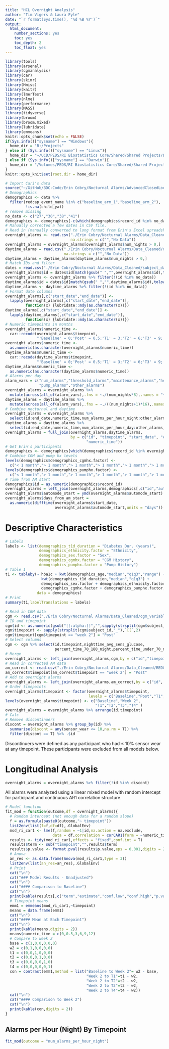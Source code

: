 ```yaml
---
title: "HCL Overnight Analysis"
author: "Tim Vigers & Laura Pyle"
date: "`r format(Sys.time(), '%d %B %Y')`"
output:
  html_document:
    number_sections: yes
    toc: yes
    toc_depth: 2
    toc_float: yes
---
```


```r
library(tools)
library(arsenal)
library(cgmanalysis)
library(car)
library(skimr)
library(Hmisc)
library(knitr)
library(lmerTest)
library(nlme)
library(performance)
library(MASS)
library(tidyverse)
library(broom)
library(broom.mixed)
library(lubridate)
library(emmeans)
knitr::opts_chunk$set(echo = FALSE)
if(Sys.info()["sysname"] == "Windows"){
  home_dir = "B:/Projects"
} else if (Sys.info()["sysname"] == "Linux"){
  home_dir = "~/UCD/PEDS/RI Biostatistics Core/Shared/Shared Projects/Laura/BDC/Projects"
} else if (Sys.info()["sysname"] == "Darwin"){
  home_dir = "/Volumes/PEDS/RI Biostatistics Core/Shared/Shared Projects/Laura/BDC/Projects"
}
knitr::opts_knit$set(root.dir = home_dir)
```

```r
# Import Cari's data
source("~/GitHub/BDC-Code/Erin Cobry/Nocturnal Alarms/AdvancedClosedLoopCl_R_2020-01-05_1101.r")
# Demographics
demographics <- data %>% 
  filter(redcap_event_name %in% c("baseline_arm_1","baseline_arm_2"),
         !is.na(child_ya))
# remove missing
no_data <- c("27","30","38","41")
demographics <- demographics[-c(which(demographics$record_id %in% no_data)),]
# Manually corrected a few dates in CSV file.
# Read in (manually converted to long format from Erin's Excel spreadsheet)
overnight_alarms <- read.csv("./Erin Cobry/Nocturnal Alarms/Data_Cleaned/nocturnal_alarms.csv",
                             na.strings = c("","No Data"))
overnight_alarms = overnight_alarms[overnight_alarms$num_nights > 0,]
daytime_alarms = read.csv("./Erin Cobry/Nocturnal Alarms/Data_Cleaned/daytime_alarms.csv",
                          na.strings = c("","No Data"))
daytime_alarms = daytime_alarms[daytime_alarms$num_nights > 0,]
# Match IDs and filter
dates = read.csv("./Erin Cobry/Nocturnal Alarms/Data_Cleaned/subject_dates.csv")
overnight_alarms$id = dates$id[match(gsub(" ","",overnight_alarms$id),tolower(gsub(" ","",dates$name)))]
overnight_alarms <- overnight_alarms %>% filter(!(id %in% no_data))
daytime_alarms$id = dates$id[match(gsub(" ","",daytime_alarms$id),tolower(gsub(" ","",dates$name)))]
daytime_alarms <- daytime_alarms %>% filter(!(id %in% no_data))
# Format date columns
overnight_alarms[,c("start_date","end_date")] <- 
  lapply(overnight_alarms[,c("start_date","end_date")], 
         function(x) {lubridate::mdy(as.character(x))})
daytime_alarms[,c("start_date","end_date")] <- 
  lapply(daytime_alarms[,c("start_date","end_date")], 
         function(x) {lubridate::mdy(as.character(x))})
# Numeric timepoints in months
overnight_alarms$numeric_time <- 
  car::recode(overnight_alarms$timepoint,
              "'Baseline' = 0;'Post' = 0.5;'T1' = 3;'T2' = 6;'T3' = 9;'T4' = 12")
overnight_alarms$numeric_time <- 
  as.numeric(as.character(overnight_alarms$numeric_time))
daytime_alarms$numeric_time <- 
  car::recode(daytime_alarms$timepoint,
              "'Baseline' = 0;'Post' = 0.5;'T1' = 3;'T2' = 6;'T3' = 9;'T4' = 12")
daytime_alarms$numeric_time <- 
  as.numeric(as.character(daytime_alarms$numeric_time))
# Alarms per day
alarm_vars = c("num_alarms","threshold_alarms","maintenance_alarms","hcl_alarms",
               "pump_alarms","other_alarms")
overnight_alarms = overnight_alarms %>%
  mutate(across(all_of(alarm_vars),.fns = ~./(num_nights*8),.names = "{col}_per_hour_night"))
daytime_alarms = daytime_alarms %>%
  mutate(across(all_of(alarm_vars),.fns = ~./((num_nights+1)*16),.names = "{col}_per_hour_day"))
# Combine nocturnal and daytime
overnight_alarms = overnight_alarms %>% 
  select(id:end_date,numeric_time,num_alarms_per_hour_night:other_alarms_per_hour_night)
daytime_alarms = daytime_alarms %>%
  select(id:end_date,numeric_time,num_alarms_per_hour_day:other_alarms_per_hour_day)
overnight_alarms = full_join(overnight_alarms,daytime_alarms,
                             by = c("id", "timepoint", "start_date", "end_date", 
                                    "numeric_time"))
# Get Erin's participants 
demographics <- demographics[which(demographics$record_id %in% overnight_alarms$id),]
# Combine CGM and pump hx levels
levels(demographics$demographics_cgmhx.factor) <-
  c("< 1 month","> 1 month","> 1 month","> 1 month","> 1 month","> 1 month")
levels(demographics$demographics_pumphx.factor) <-
  c("< 1 month","> 1 month","> 1 month","> 1 month","> 1 month","> 1 month")
# Time from AM start
demographics$id = as.numeric(demographics$record_id)
overnight_alarms = left_join(overnight_alarms,demographics[,c("id","automode_start")],by = "id")
overnight_alarms$automode_start = ymd(overnight_alarms$automode_start)
overnight_alarms$days_from_am_start = 
  as.numeric(difftime(overnight_alarms$start_date,
                      overnight_alarms$automode_start,units = "days"))
```

# Descriptive Characteristics

```r
# Labels
labels <- list(demographics_t1d_duration = "Diabetes Dur. (years)", 
               demographics_ethnicity.factor = "Ethnicity",
               demographics_sex.factor = "Sex",
               demographics_cgmhx.factor = "CGM History", 
               demographics_pumphx.factor = "Pump History")
# Table 1
t1 <- tableby(~ hba1c + kwt(demographics_age,"median","q1q3","range") + 
                kwt(demographics_t1d_duration,"median","q1q3") + 
                demographics_sex.factor + demographics_ethnicity.factor +
                demographics_cgmhx.factor + demographics_pumphx.factor,
              data = demographics)
# Print
summary(t1,labelTranslations = labels)
```

```r
# Read in CGM data
cgm <- read.csv("./Erin Cobry/Nocturnal Alarms/Data_Cleaned/cgm_variables.csv",stringsAsFactors = F)
# ID and timepoint
cgm$id <- as.numeric(gsub("[[:alpha:]]","",sapply(strsplit(cgm$subject_id,"_"),`[[`,1)))
cgm$timepoint <- sapply(strsplit(cgm$subject_id,"_"),`[[`,2)
cgm$timepoint[cgm$timepoint == "week 2"] = "Post"
# Select columns
cgm <- cgm %>% select(id,timepoint,nighttime_avg_sens_glucose,
                      percent_time_70_180_night,percent_time_under_70_night)
# Merge
overnight_alarms <- left_join(overnight_alarms,cgm,by = c("id","timepoint"))
# Read in corrected AM data
am_correct <- read.csv("./Erin Cobry/Nocturnal Alarms/Data_Cleaned/REDCap AM Data.csv")
am_correct$timepoint[am_correct$timepoint == "week 2"] = "Post"
# Add to overnight alarms
overnight_alarms <- left_join(overnight_alarms,am_correct,by = c("id", "timepoint"))
# Order timepoints
overnight_alarms$timepoint <- factor(overnight_alarms$timepoint,
                                     levels = c("Baseline","Post","T1","T2","T3","T4" ))
levels(overnight_alarms$timepoint) <- c("Baseline","Week 2",
                                        "T1","T2","T3","T4" )
overnight_alarms = overnight_alarms %>% arrange(id,timepoint)
# Calc
# Remove discontinuers
discont = overnight_alarms %>% group_by(id) %>% 
  summarise(discont = any(sensor_wear <= 10,na.rm = T)) %>%
  filter(discont == T) %>% .$id
```

Discontinuers were defined as any participant who had $\leq$ 10% sensor wear at any timepoint. These participants were excluded from all models below. 

# Longitudinal Analysis

```r
overnight_alarms = overnight_alarms %>% filter(!id %in% discont)
```

All alarms were analyzed using a linear mixed model with random intercept for participant and continuous AR1 correlation structure.

```r
# Model function
fit_mod = function(outcome,df = overnight_alarms){
  # Random intercept (not enough data for a random slope)
  f = as.formula(paste0(outcome,"~ timepoint"))
  list2env(list(f=f,df=df),.GlobalEnv)
  mod_ri_car1 <- lme(f,random = ~1|id,na.action = na.exclude,
                     data = df,correlation = corCAR1(form = ~numeric_time))
  results <- tidy(mod_ri_car1,effects = "fixed",conf.int = T)
  results$term <- sub("timepoint","",results$term)
  results$p.value <- format.pval(results$p.value,eps = 0.001,digits = 2)
  # Anova
  an_res <- as.data.frame(Anova(mod_ri_car1,type = 3))
  list2env(list(an_res=an_res),.GlobalEnv)
  # Print
  cat("\n")
  cat("### Model Results - Unadjusted")
  cat("\n")
  cat("#### Comparison to Baseline")
  cat("\n")
  print(kable(results[,c("term","estimate","conf.low","conf.high","p.value")],digits = 2))
  # Timepoint means
  emm1 = emmeans(mod_ri_car1,~timepoint)
  means = data.frame(emm1)
  cat("\n")
  cat("#### Mean at Each Timepoint")
  cat("\n")
  print(kable(means,digits = 2))
  means$numeric_time = c(0,0.5,3,6,9,12)
  # Compare to week 2
  base = c(1,0,0,0,0,0)
  w2 = c(0,1,0,0,0,0)
  t1 = c(0,0,1,0,0,0)
  t2 = c(0,0,0,1,0,0)
  t3 = c(0,0,0,0,1,0)
  t4 = c(0,0,0,0,0,1)
  con = contrast(emm1,method = list("Baseline to Week 2"= w2 - base,
                                    "Week 2 to T1"=t1 - w2,
                                    "Week 2 to T2"=t2 - w2,
                                    "Week 2 to T3"=t3 - w2,
                                    "Week 2 to T4"=t4 - w2))
  cat("\n")
  cat("#### Comparison to Week 2")
  cat("\n")
  print(kable(con,digits = 2))
}
```

## Alarms per Hour (Night) By Timepoint

```r
fit_mod(outcome = "num_alarms_per_hour_night")
```



<!-- ### Alarms per Night Over Time -->

<!-- ```{r echo=FALSE,warning=FALSE,dpi=600} -->
<!-- alarms_over_time <-  -->
<!--   ggplot(overnight_alarms,aes(x = numeric_time, y = num_alarms_per_night,group = id)) +  -->
<!--   geom_line(alpha=0.1) +  -->
<!--   geom_line(data=means,aes(x=numeric_time,y=as.numeric(emmean),group=1), -->
<!--             size = 1,inherit.aes = F) +  -->
<!--   theme_bw() +xlab("Timepoint") + ylab("Alarms per Night") +  -->
<!--   theme(legend.position = "none", -->
<!--         axis.text.x = element_text(angle = 45, hjust=1)) + -->
<!--   scale_x_continuous(breaks=c(0,0.5,3,6,9,12), -->
<!--                      labels=c("Baseline","Week 2","3 Month","6 Month","9 Month","12 Month")) -->
<!-- alarms_over_time -->
<!-- ``` -->

<!-- ### Model Results - Adjusted for Time in AM -->

<!-- ```{r echo=FALSE,message=FALSE} -->
<!-- # Random intercept (not enough data for a random slope) -->
<!-- mod_ri_car1 = lme(num_alarms_per_night ~ timepoint + time_am,random = ~1|id,na.action = na.omit, -->
<!--                   data = overnight_alarms,correlation = corCAR1(form = ~numeric_time)) -->
<!-- results <- tidy(mod_ri_car1,effects = "fixed",conf.int = T) -->
<!-- results$term <- c("(Intercept)","Week 2","T1","T2","T3","T4","% Time in AM" ) -->
<!-- results$p.value <- format.pval(results$p.value,eps = 0.001,digits = 2) -->
<!-- # Anova -->
<!-- an_res <- as.data.frame(Anova(mod_ri_car1,type = 3)) -->
<!-- # Print -->
<!-- kable(results[,c("term","estimate","conf.low","conf.high","p.value")],digits = 2) -->

<!-- ``` -->

<!-- There was no effect of timepoint on the rate of alarms per night after adjusting for time in AM (overall p = `r round(an_res["timepoint",3],3)`). There was a statistically significant effect of time in AM on the rate of alarms per night (overall p = `r round(an_res["time_am",3],3)`). -->

<!-- #### LS Mean at Each Timepoint -->

<!-- ```{r echo=FALSE} -->
<!-- emm1 = emmeans(mod_ri_car1,~timepoint) -->
<!-- means = data.frame(emm1) -->
<!-- kable(means,digits = 2) -->
<!-- means$numeric_time = c(0,0.5,3,6,9,12) -->
<!-- ``` -->

<!-- #### Comparison to week 2 -->

<!-- ```{r echo=FALSE} -->
<!-- base = c(1,0,0,0,0,0) -->
<!-- w2 = c(0,1,0,0,0,0) -->
<!-- t1 = c(0,0,1,0,0,0) -->
<!-- t2 = c(0,0,0,1,0,0) -->
<!-- t3 = c(0,0,0,0,1,0) -->
<!-- t4 = c(0,0,0,0,0,1) -->
<!-- con = contrast(emm1,method = list("Baseline to Week 2"= w2 - base, -->
<!--                                   "Week 2 to T1"=t1 - w2, -->
<!--                                   "Week 2 to T2"=t2 - w2, -->
<!--                                   "Week 2 to T3"=t3 - w2, -->
<!--                                   "Week 2 to T4"=t4 - w2)) -->
<!-- kable(con,digits = 2) -->
<!-- ``` -->

<!-- ### Model Results - Adjusted for Sensor Wear -->

<!-- ```{r echo=FALSE,message=FALSE} -->
<!-- # Random intercept (not enough data for a random slope) -->
<!-- mod_ri_car1 = lme(num_alarms_per_night ~ timepoint + sensor_wear,random = ~1|id, -->
<!--                   na.action = na.omit,data = overnight_alarms, -->
<!--                   correlation = corCAR1(form = ~numeric_time)) -->
<!-- results <- tidy(mod_ri_car1,effects = "fixed",conf.int = T) -->
<!-- results$term <- c("(Intercept)","Week 2","T1","T2","T3","T4","% Sensor Wear" ) -->
<!-- results$p.value <- format.pval(results$p.value,eps = 0.001,digits = 2) -->
<!-- # Anova -->
<!-- an_res <- as.data.frame(Anova(mod_ri_car1,type = 3)) -->
<!-- # Print -->
<!-- kable(results[,c("term","estimate","conf.low","conf.high","p.value")],digits = 2) -->

<!-- ``` -->

<!-- There was a significant effect of timepoint on the rate of alarms per night after adjusting for sensor wear (overall p = `r round(an_res["timepoint",3],3)`). There was not a statistically significant effect of sensor wear on the rate of alarms per night (overall p = `r round(an_res["sensor_wear",3],3)`). -->

<!-- #### LS Mean at Each Timepoint -->

<!-- ```{r echo=FALSE} -->
<!-- emm1 = emmeans(mod_ri_car1,~timepoint) -->
<!-- means = data.frame(emm1) -->
<!-- kable(means,digits = 2) -->
<!-- means$numeric_time = c(0,0.5,3,6,9,12) -->
<!-- ``` -->

<!-- #### Comparison to week 2 -->

<!-- ```{r echo=FALSE} -->
<!-- base = c(1,0,0,0,0,0) -->
<!-- w2 = c(0,1,0,0,0,0) -->
<!-- t1 = c(0,0,1,0,0,0) -->
<!-- t2 = c(0,0,0,1,0,0) -->
<!-- t3 = c(0,0,0,0,1,0) -->
<!-- t4 = c(0,0,0,0,0,1) -->
<!-- con = contrast(emm1,method = list("Baseline to Week 2"= w2 - base, -->
<!--                                   "Week 2 to T1"=t1 - w2, -->
<!--                                   "Week 2 to T2"=t2 - w2, -->
<!--                                   "Week 2 to T3"=t3 - w2, -->
<!--                                   "Week 2 to T4"=t4 - w2)) -->
<!-- kable(con,digits = 2) -->
<!-- ``` -->

<!-- ## Threshold Alarms per Night By Timepoint -->

<!-- ### Plot -->

<!-- ```{r echo=FALSE,warning=FALSE,dpi=600} -->
<!-- alarms_over_time <-  -->
<!--   ggplot(overnight_alarms,aes(x = timepoint, y = threshold_alarms_per_night,group = id)) +  -->
<!--   geom_line(aes(color=factor(id))) + theme_bw() +  -->
<!--   xlab("Timepoint") + ylab("Threshold Alarms per Night") +  -->
<!--   theme(legend.position = "none") -->
<!-- alarms_over_time -->
<!-- ``` -->

<!-- ### Model Results - Unadjusted -->

<!-- ```{r echo=FALSE,message=FALSE} -->
<!-- # Random intercept (not enough data for a random slope) -->
<!-- mod_ri_car1 = lme(threshold_alarms_per_night ~ timepoint, -->
<!--                   random = ~1|id,na.action = na.omit, -->
<!--                   data = overnight_alarms, -->
<!--                   correlation = corCAR1(form = ~numeric_time)) -->
<!-- results <- tidy(mod_ri_car1,effects = "fixed",conf.int = T,exponentiate = T) -->
<!-- results$term <- sub("timepoint","",results$term) -->
<!-- results[,c("estimate","conf.low","conf.high")] =  -->
<!--   lapply(results[,c("estimate","conf.low","conf.high")],exp) -->
<!-- results$p.value <- format.pval(results$p.value,eps = 0.001,digits = 2) -->
<!-- # Anova -->
<!-- an_res <- as.data.frame(Anova(mod_ri_car1,type = 3)) -->
<!-- # Print -->
<!-- kable(results[,c("term","estimate","conf.low","conf.high","p.value")],digits = 2) -->

<!-- ``` -->

<!-- There was a statistically significant effect of timepoint on the rate of threshold alarms per night (overall p = `r round(an_res["timepoint",3],3)`). The estimates presented above are interpreted as incidence rate ratios. -->

<!-- #### LS Mean at Each Timepoint -->

<!-- ```{r echo=FALSE} -->
<!-- emm1 = emmeans(mod_ri_car1,~timepoint) -->
<!-- means = data.frame(emm1) -->
<!-- kable(means,digits = 2) -->
<!-- means$numeric_time = c(0,0.5,3,6,9,12) -->
<!-- ``` -->

<!-- #### Comparison to week 2 -->

<!-- ```{r echo=FALSE} -->
<!-- base = c(1,0,0,0,0,0) -->
<!-- w2 = c(0,1,0,0,0,0) -->
<!-- t1 = c(0,0,1,0,0,0) -->
<!-- t2 = c(0,0,0,1,0,0) -->
<!-- t3 = c(0,0,0,0,1,0) -->
<!-- t4 = c(0,0,0,0,0,1) -->
<!-- con = contrast(emm1,method = list("Baseline to Week 2"= w2 - base, -->
<!--                                   "Week 2 to T1"=t1 - w2, -->
<!--                                   "Week 2 to T2"=t2 - w2, -->
<!--                                   "Week 2 to T3"=t3 - w2, -->
<!--                                   "Week 2 to T4"=t4 - w2)) -->
<!-- kable(con,digits = 2) -->
<!-- ``` -->

<!-- ### Model Results - Adjusted for Time in AM -->

<!-- ```{r echo=FALSE,message=FALSE} -->
<!-- # Random intercept (not enough data for a random slope) -->
<!-- mod_ri_car1 = lme(threshold_alarms_per_night ~ timepoint + time_am, -->
<!--                   random = ~1|id,na.action = na.omit, -->
<!--                   data = overnight_alarms, -->
<!--                   correlation = corCAR1(form = ~numeric_time)) -->
<!-- results <- tidy(mod_ri_car1,effects = "fixed",conf.int = T) -->
<!-- results$term <- c("(Intercept)","Week 2","T1","T2","T3","T4","% Time in AM" ) -->
<!-- results$p.value <- format.pval(results$p.value,eps = 0.001,digits = 2) -->
<!-- results[,c("estimate","conf.low","conf.high")] =  -->
<!--   lapply(results[,c("estimate","conf.low","conf.high")],exp) -->
<!-- # Anova -->
<!-- an_res <- as.data.frame(Anova(mod_ri_car1)) -->
<!-- # Print -->
<!-- kable(results[,c("term","estimate","conf.low","conf.high","p.value")],digits = 2) -->

<!-- ``` -->

<!-- There was a significant effect of timepoint on the rate of threshold alarms per night after adjusting for time in AM (overall p = `r round(an_res["timepoint",3],3)`). There was not a  statistically significant effect of time in AM on the rate of alarms per night (overall p = `r round(an_res["time_am",3],3)`). The estimates presented above are interpreted as incidence rate ratios. -->

<!-- #### LS Mean at Each Timepoint -->

<!-- ```{r echo=FALSE} -->
<!-- emm1 = emmeans(mod_ri_car1,~timepoint) -->
<!-- means = data.frame(emm1) -->
<!-- kable(means,digits = 2) -->
<!-- means$numeric_time = c(0,0.5,3,6,9,12) -->
<!-- ``` -->

<!-- #### Comparison to week 2 -->

<!-- ```{r echo=FALSE} -->
<!-- base = c(1,0,0,0,0,0) -->
<!-- w2 = c(0,1,0,0,0,0) -->
<!-- t1 = c(0,0,1,0,0,0) -->
<!-- t2 = c(0,0,0,1,0,0) -->
<!-- t3 = c(0,0,0,0,1,0) -->
<!-- t4 = c(0,0,0,0,0,1) -->
<!-- con = contrast(emm1,method = list("Baseline to Week 2"= w2 - base, -->
<!--                                   "Week 2 to T1"=t1 - w2, -->
<!--                                   "Week 2 to T2"=t2 - w2, -->
<!--                                   "Week 2 to T3"=t3 - w2, -->
<!--                                   "Week 2 to T4"=t4 - w2)) -->
<!-- kable(con,digits = 2) -->
<!-- ``` -->

<!-- ### Model Results - Adjusted for Sensor Wear -->

<!-- ```{r echo=FALSE,message=FALSE} -->
<!-- # Random intercept (not enough data for a random slope) -->
<!-- mod_ri_car1 = lme(threshold_alarms_per_night ~ timepoint + sensor_wear, -->
<!--                   random = ~1|id,na.action = na.omit, -->
<!--                   data = overnight_alarms, -->
<!--                   correlation = corCAR1(form = ~numeric_time)) -->
<!-- results <- tidy(mod_ri_car1,effects = "fixed",conf.int = T) -->
<!-- results$term <- c("(Intercept)","Week 2","T1","T2","T3","T4","% Sensor Wear" ) -->
<!-- results$p.value <- format.pval(results$p.value,eps = 0.001,digits = 2) -->
<!-- results[,c("estimate","conf.low","conf.high")] =  -->
<!--   lapply(results[,c("estimate","conf.low","conf.high")],exp) -->
<!-- # Anova -->
<!-- an_res <- as.data.frame(Anova(mod_ri_car1)) -->
<!-- # Print -->
<!-- kable(results[,c("term","estimate","conf.low","conf.high","p.value")],digits = 2) -->

<!-- ``` -->

<!-- There was not a significant effect of timepoint on the rate of threshold alarms per night after adjusting for sensor wear (overall p = `r round(an_res["timepoint",3],3)`). There was also not a statistically significant effect of sensor wear on the rate of alarms per night (overall p = `r round(an_res["sensor_wear",3],3)`). The estimates presented above are interpreted as incidence rate ratios. -->

<!-- #### LS Mean at Each Timepoint -->

<!-- ```{r echo=FALSE} -->
<!-- emm1 = emmeans(mod_ri_car1,~timepoint) -->
<!-- means = data.frame(emm1) -->
<!-- kable(means,digits = 2) -->
<!-- means$numeric_time = c(0,0.5,3,6,9,12) -->
<!-- ``` -->

<!-- #### Comparison to week 2 -->

<!-- ```{r echo=FALSE} -->
<!-- base = c(1,0,0,0,0,0) -->
<!-- w2 = c(0,1,0,0,0,0) -->
<!-- t1 = c(0,0,1,0,0,0) -->
<!-- t2 = c(0,0,0,1,0,0) -->
<!-- t3 = c(0,0,0,0,1,0) -->
<!-- t4 = c(0,0,0,0,0,1) -->
<!-- con = contrast(emm1,method = list("Baseline to Week 2"= w2 - base, -->
<!--                                   "Week 2 to T1"=t1 - w2, -->
<!--                                   "Week 2 to T2"=t2 - w2, -->
<!--                                   "Week 2 to T3"=t3 - w2, -->
<!--                                   "Week 2 to T4"=t4 - w2)) -->
<!-- kable(con,digits = 2) -->
<!-- ``` -->

<!-- ## Maintenance Alarms per Night By Timepoint -->

<!-- ### Plot -->

<!-- ```{r echo=FALSE,warning=FALSE,dpi=600} -->
<!-- alarms_over_time <-  -->
<!--   ggplot(overnight_alarms,aes(x = timepoint, y = maintenance_alarms_per_night,group = id)) +  -->
<!--   geom_line(aes(color=factor(id))) + theme_bw() +  -->
<!--   xlab("Timepoint") + ylab("Maintenance Alarms per Night") +  -->
<!--   theme(legend.position = "none") -->
<!-- alarms_over_time -->
<!-- ``` -->

<!-- ### Model Results - Unadjusted -->

<!-- ```{r echo=FALSE,message=FALSE} -->
<!-- # Random intercept (not enough data for a random slope) -->
<!-- mod_ri_car1 = lme(maintenance_alarms_per_night ~ timepoint, -->
<!--                   random = ~1|id,na.action = na.omit, -->
<!--                   data = overnight_alarms, -->
<!--                   correlation = corCAR1(form = ~numeric_time)) -->
<!-- results <- tidy(mod_ri_car1,effects = "fixed",conf.int = T) -->
<!-- results$term <- sub("timepoint","",results$term) -->
<!-- results$p.value <- format.pval(results$p.value,eps = 0.001,digits = 2) -->

<!-- # Anova -->
<!-- an_res <- as.data.frame(Anova(mod_ri_car1,type = 3)) -->
<!-- # Print -->
<!-- kable(results[,c("term","estimate","conf.low","conf.high","p.value")],digits = 2) -->

<!-- ``` -->

<!-- There was an effect of timepoint on the rate of maintenance alarms per night (overall p = `r round(an_res["timepoint",3],3)`). The estimates presented above are interpreted as incidence rate ratios. -->

<!-- #### LS Mean at Each Timepoint -->

<!-- ```{r echo=FALSE} -->
<!-- emm1 = emmeans(mod_ri_car1,~timepoint) -->
<!-- means = data.frame(emm1) -->
<!-- kable(means,digits = 2) -->
<!-- means$numeric_time = c(0,0.5,3,6,9,12) -->
<!-- ``` -->

<!-- #### Comparison to week 2 -->

<!-- ```{r echo=FALSE} -->
<!-- base = c(1,0,0,0,0,0) -->
<!-- w2 = c(0,1,0,0,0,0) -->
<!-- t1 = c(0,0,1,0,0,0) -->
<!-- t2 = c(0,0,0,1,0,0) -->
<!-- t3 = c(0,0,0,0,1,0) -->
<!-- t4 = c(0,0,0,0,0,1) -->
<!-- con = contrast(emm1,method = list("Baseline to Week 2"= w2 - base, -->
<!--                                   "Week 2 to T1"=t1 - w2, -->
<!--                                   "Week 2 to T2"=t2 - w2, -->
<!--                                   "Week 2 to T3"=t3 - w2, -->
<!--                                   "Week 2 to T4"=t4 - w2)) -->
<!-- kable(con,digits = 2) -->
<!-- ``` -->

<!-- ### Model Results - Adjusted for Time in AM -->

<!-- ```{r echo=FALSE,message=FALSE} -->
<!-- # Random intercept (not enough data for a random slope) -->
<!-- mod_ri_car1 = lme(maintenance_alarms_per_night ~ timepoint + time_am, -->
<!--                   random = ~1|id,na.action = na.omit, -->
<!--                   data = overnight_alarms, -->
<!--                   correlation = corCAR1(form = ~numeric_time)) -->
<!-- results <- tidy(mod_ri_car1,effects = "fixed",conf.int = T) -->
<!-- results$term <- c("(Intercept)","Week 2","T1","T2","T3","T4","% Time in AM" ) -->
<!-- results$p.value <- format.pval(results$p.value,eps = 0.001,digits = 2) -->

<!-- # Anova -->
<!-- an_res <- as.data.frame(Anova(mod_ri_car1,type = 3)) -->
<!-- # Print -->
<!-- kable(results[,c("term","estimate","conf.low","conf.high","p.value")],digits = 2) -->

<!-- ``` -->

<!-- There was an effect of timepoint on the rate of maintenance alarms per night after adjusting for time in AM (overall p = `r round(an_res["timepoint",3],3)`). There was also an effect of time in AM on the rate of alarms per night (overall p = `r round(an_res["time_am",3],3)`). The estimates presented above are interpreted as incidence rate ratios. -->

<!-- #### LS Mean at Each Timepoint -->

<!-- ```{r echo=FALSE} -->
<!-- emm1 = emmeans(mod_ri_car1,~timepoint) -->
<!-- means = data.frame(emm1) -->
<!-- kable(means,digits = 2) -->
<!-- means$numeric_time = c(0,0.5,3,6,9,12) -->
<!-- ``` -->

<!-- #### Comparison to week 2 -->

<!-- ```{r echo=FALSE} -->
<!-- base = c(1,0,0,0,0,0) -->
<!-- w2 = c(0,1,0,0,0,0) -->
<!-- t1 = c(0,0,1,0,0,0) -->
<!-- t2 = c(0,0,0,1,0,0) -->
<!-- t3 = c(0,0,0,0,1,0) -->
<!-- t4 = c(0,0,0,0,0,1) -->
<!-- con = contrast(emm1,method = list("Baseline to Week 2"= w2 - base, -->
<!--                                   "Week 2 to T1"=t1 - w2, -->
<!--                                   "Week 2 to T2"=t2 - w2, -->
<!--                                   "Week 2 to T3"=t3 - w2, -->
<!--                                   "Week 2 to T4"=t4 - w2)) -->
<!-- kable(con,digits = 2) -->
<!-- ``` -->

<!-- ### Model Results - Adjusted for Sensor Wear -->

<!-- Model would not converge. -->

<!-- ```{r echo=FALSE,message=FALSE,eval=FALSE} -->
<!-- # Random intercept (not enough data for a random slope) -->
<!-- mod_ri_car1 = lme(maintenance_alarms_per_night ~ timepoint + sensor_wear, -->
<!--                   random = ~1|id,na.action = na.omit, -->
<!--                   data = overnight_alarms, -->
<!--                   correlation = corCAR1(form = ~numeric_time)) -->
<!-- results <- tidy(mod_ri_car1,effects = "fixed",conf.int = T) -->
<!-- results$term <- c("(Intercept)","Week 2","T1","T2","T3","T4","% Time in AM" ) -->
<!-- results$p.value <- format.pval(results$p.value,eps = 0.001,digits = 2) -->

<!-- # Anova -->
<!-- an_res <- as.data.frame(Anova(mod_ri_car1,type = 3)) -->
<!-- # Print -->
<!-- kable(results[,c("term","estimate","conf.low","conf.high","p.value")],digits = 2) -->

<!-- ``` -->

<!-- ## HCL Alarms per Night By Timepoint -->

<!-- ### Plot -->

<!-- ```{r echo=FALSE,warning=FALSE,dpi=600} -->
<!-- alarms_over_time <-  -->
<!--   ggplot(overnight_alarms,aes(x = timepoint, y = hcl_alarms_per_night,group = id)) +  -->
<!--   geom_line(aes(color=factor(id))) + theme_bw() +  -->
<!--   xlab("Timepoint") + ylab("HCL Alarms per Night") +  -->
<!--   theme(legend.position = "none") -->
<!-- alarms_over_time -->
<!-- ``` -->

<!-- ### Model Results - Unadjusted -->

<!-- ```{r echo=FALSE,message=FALSE} -->
<!-- # Random intercept (not enough data for a random slope) -->
<!-- mod_ri_car1 = lme(hcl_alarms_per_night ~ timepoint, -->
<!--                   random = ~1|id,na.action = na.omit, -->
<!--                   data = overnight_alarms, -->
<!--                   correlation = corCAR1(form = ~numeric_time)) -->
<!-- results <- tidy(mod_ri_car1,effects = "fixed",conf.int = T) -->
<!-- results$term <- sub("timepoint","",results$term) -->
<!-- results$p.value <- format.pval(results$p.value,eps = 0.001,digits = 2) -->

<!-- # Anova -->
<!-- an_res <- as.data.frame(Anova(mod_ri_car1)) -->
<!-- # Print -->
<!-- kable(results[,c("term","estimate","conf.low","conf.high","p.value")],digits = 2) -->
<!-- ``` -->

<!-- There was a significant effect of timepoint on the rate of HCL alarms per night (overall p < 0.001). The estimates presented above are interpreted as incidence rate ratios. -->

<!-- #### LS Mean at Each Timepoint -->

<!-- ```{r echo=FALSE} -->
<!-- emm1 = emmeans(mod_ri_car1,~timepoint) -->
<!-- means = data.frame(emm1) -->
<!-- kable(means,digits = 2) -->
<!-- means$numeric_time = c(0,0.5,3,6,9,12) -->
<!-- ``` -->

<!-- #### Comparison to week 2 -->

<!-- ```{r echo=FALSE} -->
<!-- base = c(1,0,0,0,0,0) -->
<!-- w2 = c(0,1,0,0,0,0) -->
<!-- t1 = c(0,0,1,0,0,0) -->
<!-- t2 = c(0,0,0,1,0,0) -->
<!-- t3 = c(0,0,0,0,1,0) -->
<!-- t4 = c(0,0,0,0,0,1) -->
<!-- con = contrast(emm1,method = list("Baseline to Week 2"= w2 - base, -->
<!--                                   "Week 2 to T1"=t1 - w2, -->
<!--                                   "Week 2 to T2"=t2 - w2, -->
<!--                                   "Week 2 to T3"=t3 - w2, -->
<!--                                   "Week 2 to T4"=t4 - w2)) -->
<!-- kable(con,digits = 2) -->
<!-- ``` -->

<!-- ### Model Results - Adjusted for Time in AM -->

<!-- ```{r echo=FALSE,message=FALSE} -->
<!-- # Random intercept (not enough data for a random slope) -->
<!-- mod_ri_car1 = lme(hcl_alarms_per_night ~ timepoint + time_am, -->
<!--                   random = ~1|id,na.action = na.omit, -->
<!--                   data = overnight_alarms, -->
<!--                   correlation = corCAR1(form = ~numeric_time)) -->
<!-- results <- tidy(mod_ri_car1,effects = "fixed",conf.int = T) -->
<!-- results$term <- c("(Intercept)","Week 2","T1","T2","T3","T4","% Time in AM" ) -->
<!-- results$p.value <- format.pval(results$p.value,eps = 0.001,digits = 2) -->

<!-- # Anova -->
<!-- an_res <- as.data.frame(Anova(mod_ri_car1,type = 3)) -->
<!-- # Print -->
<!-- kable(results[,c("term","estimate","conf.low","conf.high","p.value")],digits = 2) -->

<!-- ``` -->

<!-- There was an effect of timepoint on the rate of maintenance alarms per night after adjusting for time in AM (overall p = `r round(an_res["timepoint",3],3)`). There was also an effect of time in AM on the rate of alarms per night (overall p = `r round(an_res["time_am",3],3)`). The estimates presented above are interpreted as incidence rate ratios. -->

<!-- #### LS Mean at Each Timepoint -->

<!-- ```{r echo=FALSE} -->
<!-- emm1 = emmeans(mod_ri_car1,~timepoint) -->
<!-- means = data.frame(emm1) -->
<!-- kable(means,digits = 2) -->
<!-- means$numeric_time = c(0,0.5,3,6,9,12) -->
<!-- ``` -->

<!-- #### Comparison to week 2 -->

<!-- ```{r echo=FALSE} -->
<!-- base = c(1,0,0,0,0,0) -->
<!-- w2 = c(0,1,0,0,0,0) -->
<!-- t1 = c(0,0,1,0,0,0) -->
<!-- t2 = c(0,0,0,1,0,0) -->
<!-- t3 = c(0,0,0,0,1,0) -->
<!-- t4 = c(0,0,0,0,0,1) -->
<!-- con = contrast(emm1,method = list("Baseline to Week 2"= w2 - base, -->
<!--                                   "Week 2 to T1"=t1 - w2, -->
<!--                                   "Week 2 to T2"=t2 - w2, -->
<!--                                   "Week 2 to T3"=t3 - w2, -->
<!--                                   "Week 2 to T4"=t4 - w2)) -->
<!-- kable(con,digits = 2) -->
<!-- ``` -->

<!-- ### Model Results - Adjusted for Sensor Wear -->

<!-- ```{r echo=FALSE,message=FALSE} -->
<!-- # Random intercept (not enough data for a random slope) -->
<!-- mod_ri_car1 = lme(hcl_alarms_per_night ~ timepoint + sensor_wear, -->
<!--                   random = ~1|id,na.action = na.omit, -->
<!--                   data = overnight_alarms, -->
<!--                   correlation = corCAR1(form = ~numeric_time)) -->
<!-- results <- tidy(mod_ri_car1,effects = "fixed",conf.int = T) -->
<!-- results$term <- c("(Intercept)","Week 2","T1","T2","T3","T4","% Time in AM" ) -->
<!-- results$p.value <- format.pval(results$p.value,eps = 0.001,digits = 2) -->

<!-- # Anova -->
<!-- an_res <- as.data.frame(Anova(mod_ri_car1)) -->
<!-- # Print -->
<!-- kable(results[,c("term","estimate","conf.low","conf.high","p.value")],digits = 2) -->

<!-- ``` -->

<!-- There was a significant effect of timepoint on the rate of HCL alarms per night after adjusting for time in AM (overall p = `r round(an_res["timepoint",3],3)`). There was also a significant effect of time in AM on the rate of alarms per night (overall p < 0.001). The estimates presented above are interpreted as incidence rate ratios. -->

<!-- #### LS Mean at Each Timepoint -->

<!-- ```{r echo=FALSE} -->
<!-- emm1 = emmeans(mod_ri_car1,~timepoint) -->
<!-- means = data.frame(emm1) -->
<!-- kable(means,digits = 2) -->
<!-- means$numeric_time = c(0,0.5,3,6,9,12) -->
<!-- ``` -->

<!-- #### Comparison to week 2 -->

<!-- ```{r echo=FALSE} -->
<!-- base = c(1,0,0,0,0,0) -->
<!-- w2 = c(0,1,0,0,0,0) -->
<!-- t1 = c(0,0,1,0,0,0) -->
<!-- t2 = c(0,0,0,1,0,0) -->
<!-- t3 = c(0,0,0,0,1,0) -->
<!-- t4 = c(0,0,0,0,0,1) -->
<!-- con = contrast(emm1,method = list("Baseline to Week 2"= w2 - base, -->
<!--                                   "Week 2 to T1"=t1 - w2, -->
<!--                                   "Week 2 to T2"=t2 - w2, -->
<!--                                   "Week 2 to T3"=t3 - w2, -->
<!--                                   "Week 2 to T4"=t4 - w2)) -->
<!-- kable(con,digits = 2) -->
<!-- ``` -->

<!-- ## Maintenance Alarms per Night By Timepoint -->

<!-- ### Model Results - Unadjusted -->

<!-- ```{r echo=FALSE,message=FALSE} -->
<!-- # Random intercept (not enough data for a random slope) -->
<!-- mod_ri_car1 = lme(maintenance_alarms_per_night ~ timepoint, -->
<!--                   random = ~1|id,na.action = na.omit, -->
<!--                   data = overnight_alarms, -->
<!--                   correlation = corCAR1(form = ~numeric_time)) -->
<!-- results <- tidy(mod_ri_car1,effects = "fixed",conf.int = T) -->
<!-- results$term <- sub("timepoint","",results$term) -->
<!-- results$p.value <- format.pval(results$p.value,eps = 0.001,digits = 2) -->

<!-- # Anova -->
<!-- an_res <- as.data.frame(Anova(mod_ri_car1)) -->
<!-- # Print -->
<!-- kable(results[,c("term","estimate","conf.low","conf.high","p.value")],digits = 2) -->

<!-- ``` -->

<!-- #### LS Mean at Each Timepoint -->

<!-- ```{r echo=FALSE} -->
<!-- emm1 = emmeans(mod_ri_car1,~timepoint) -->
<!-- means = data.frame(emm1) -->
<!-- kable(means,digits = 2) -->
<!-- means$numeric_time = c(0,0.5,3,6,9,12) -->
<!-- ``` -->

<!-- #### Comparison to week 2 -->

<!-- ```{r echo=FALSE} -->
<!-- base = c(1,0,0,0,0,0) -->
<!-- w2 = c(0,1,0,0,0,0) -->
<!-- t1 = c(0,0,1,0,0,0) -->
<!-- t2 = c(0,0,0,1,0,0) -->
<!-- t3 = c(0,0,0,0,1,0) -->
<!-- t4 = c(0,0,0,0,0,1) -->
<!-- con = contrast(emm1,method = list("Baseline to Week 2"= w2 - base, -->
<!--                                   "Week 2 to T1"=t1 - w2, -->
<!--                                   "Week 2 to T2"=t2 - w2, -->
<!--                                   "Week 2 to T3"=t3 - w2, -->
<!--                                   "Week 2 to T4"=t4 - w2)) -->
<!-- kable(con,digits = 2) -->
<!-- ``` -->

<!-- ### Model Results - Adjusted for Time in AM -->

<!-- ```{r echo=FALSE,message=FALSE} -->
<!-- # Random intercept (not enough data for a random slope) -->
<!-- mod_ri_car1 = lme(maintenance_alarms_per_night ~ timepoint + time_am, -->
<!--                   random = ~1|id,na.action = na.omit, -->
<!--                   data = overnight_alarms, -->
<!--                   correlation = corCAR1(form = ~numeric_time)) -->
<!-- results <- tidy(mod_ri_car1,effects = "fixed",conf.int = T) -->
<!-- results$term <- c("(Intercept)","Week 2","T1","T2","T3","T4","% Time in AM" ) -->
<!-- results$p.value <- format.pval(results$p.value,eps = 0.001,digits = 2) -->

<!-- # Anova -->
<!-- an_res <- as.data.frame(Anova(mod_ri_car1,type = 3)) -->
<!-- # Print -->
<!-- kable(results[,c("term","estimate","conf.low","conf.high","p.value")],digits = 2) -->

<!-- ``` -->

<!-- There was an effect of timepoint on the rate of maintenance alarms per night after adjusting for time in AM (overall p = `r round(an_res["timepoint",3],3)`). There was also an effect of time in AM on the rate of alarms per night (overall p = `r round(an_res["time_am",3],3)`). The estimates presented above are interpreted as incidence rate ratios. -->

<!-- #### LS Mean at Each Timepoint -->

<!-- ```{r echo=FALSE} -->
<!-- emm1 = emmeans(mod_ri_car1,~timepoint) -->
<!-- means = data.frame(emm1) -->
<!-- kable(means,digits = 2) -->
<!-- means$numeric_time = c(0,0.5,3,6,9,12) -->
<!-- ``` -->

<!-- #### Comparison to week 2 -->

<!-- ```{r echo=FALSE} -->
<!-- base = c(1,0,0,0,0,0) -->
<!-- w2 = c(0,1,0,0,0,0) -->
<!-- t1 = c(0,0,1,0,0,0) -->
<!-- t2 = c(0,0,0,1,0,0) -->
<!-- t3 = c(0,0,0,0,1,0) -->
<!-- t4 = c(0,0,0,0,0,1) -->
<!-- con = contrast(emm1,method = list("Baseline to Week 2"= w2 - base, -->
<!--                                   "Week 2 to T1"=t1 - w2, -->
<!--                                   "Week 2 to T2"=t2 - w2, -->
<!--                                   "Week 2 to T3"=t3 - w2, -->
<!--                                   "Week 2 to T4"=t4 - w2)) -->
<!-- kable(con,digits = 2) -->
<!-- ``` -->

<!-- ### Model Results - Adjusted for Sensor Wear -->

<!-- Model did not converge -->

<!-- ```{r echo=FALSE,message=FALSE,eval=FALSE} -->
<!-- # Random intercept (not enough data for a random slope) -->
<!-- mod_ri_car1 = lme(maintenance_alarms_per_night ~ timepoint + sensor_wear, -->
<!--                   random = ~1|id,na.action = na.omit, -->
<!--                   data = overnight_alarms, -->
<!--                   correlation = corCAR1(form = ~numeric_time)) -->
<!-- results <- tidy(mod_ri_car1,effects = "fixed",conf.int = T) -->
<!-- results$term <- c("(Intercept)","Week 2","T1","T2","T3","T4","% Time in AM" ) -->
<!-- results$p.value <- format.pval(results$p.value,eps = 0.001,digits = 2) -->

<!-- # Anova -->
<!-- an_res <- as.data.frame(Anova(mod_ri_car1,type = 3)) -->
<!-- # Print -->
<!-- kable(results[,c("term","estimate","conf.low","conf.high","p.value")],digits = 2) -->
<!-- ``` -->

<!-- ## Sensor Wear -->

<!-- ```{r echo=FALSE,message=FALSE} -->
<!-- # Random intercept (not enough data for a random slope) -->
<!-- mod_ri_car1 = lme(sensor_wear ~ timepoint, -->
<!--                   random = ~1|id,na.action = na.omit, -->
<!--                   data = overnight_alarms, -->
<!--                   correlation = corCAR1(form = ~numeric_time)) -->
<!-- results <- tidy(mod_ri_car1,effects = "fixed",conf.int = T) -->
<!-- results$term <- sub("timepoint","",results$term) -->
<!-- results$p.value <- format.pval(results$p.value,eps = 0.001,digits = 2) -->

<!-- # Anova -->
<!-- an_res <- as.data.frame(Anova(mod_ri_car1)) -->
<!-- # Print -->
<!-- kable(results[,c("term","estimate","conf.low","conf.high","p.value")],digits = 2) -->
<!-- ``` -->

<!-- #### LS Mean at Each Timepoint -->

<!-- ```{r echo=FALSE} -->
<!-- emm1 = emmeans(mod_ri_car1,~timepoint) -->
<!-- means = data.frame(emm1) -->
<!-- kable(means,digits = 2) -->
<!-- means$numeric_time = c(0,0.5,3,6,9,12) -->
<!-- ``` -->

<!-- #### Comparison to week 2 -->

<!-- ```{r echo=FALSE} -->
<!-- base = c(1,0,0,0,0,0) -->
<!-- w2 = c(0,1,0,0,0,0) -->
<!-- t1 = c(0,0,1,0,0,0) -->
<!-- t2 = c(0,0,0,1,0,0) -->
<!-- t3 = c(0,0,0,0,1,0) -->
<!-- t4 = c(0,0,0,0,0,1) -->
<!-- con = contrast(emm1,method = list("Baseline to Week 2"= w2 - base, -->
<!--                                   "Week 2 to T1"=t1 - w2, -->
<!--                                   "Week 2 to T2"=t2 - w2, -->
<!--                                   "Week 2 to T3"=t3 - w2, -->
<!--                                   "Week 2 to T4"=t4 - w2)) -->
<!-- kable(con,digits = 2) -->
<!-- ``` -->

<!-- ## HCL Use -->

<!-- ```{r echo=FALSE,message=FALSE} -->
<!-- overnight_alarms = overnight_alarms[overnight_alarms$timepoint != "Baseline",] -->
<!-- overnight_alarms$timepoint = droplevels(overnight_alarms$timepoint) -->
<!-- # Random intercept (not enough data for a random slope) -->
<!-- mod_ri_car1 = lme(time_am ~ timepoint, -->
<!--                   random = ~1|id,na.action = na.omit, -->
<!--                   data = overnight_alarms, -->
<!--                   correlation = corCAR1(form = ~numeric_time)) -->
<!-- results <- tidy(mod_ri_car1,effects = "fixed",conf.int = T) -->
<!-- results$term <- sub("timepoint","",results$term) -->
<!-- results$p.value <- format.pval(results$p.value,eps = 0.001,digits = 2) -->
<!-- # Anova -->
<!-- an_res <- as.data.frame(Anova(mod_ri_car1)) -->
<!-- # Print -->
<!-- kable(results[,c("term","estimate","conf.low","conf.high","p.value")],digits = 2) -->
<!-- ``` -->

<!-- #### LS Mean at Each Timepoint -->

<!-- ```{r echo=FALSE} -->
<!-- emm1 = emmeans(mod_ri_car1,~timepoint) -->
<!-- means = data.frame(emm1) -->
<!-- kable(means,digits = 2) -->
<!-- means$numeric_time = c(0.5,3,6,9,12) -->
<!-- ``` -->

<!-- #### Comparison to week 2 -->

<!-- ```{r echo=FALSE} -->
<!-- w2 = c(1,0,0,0,0) -->
<!-- t1 = c(0,1,0,0,0) -->
<!-- t2 = c(0,0,1,0,0) -->
<!-- t3 = c(0,0,0,1,0) -->
<!-- t4 = c(0,0,0,0,1) -->
<!-- con = contrast(emm1,method = list("Week 2 to T1"=t1 - w2, -->
<!--                                   "Week 2 to T2"=t2 - w2, -->
<!--                                   "Week 2 to T3"=t3 - w2, -->
<!--                                   "Week 2 to T4"=t4 - w2)) -->
<!-- kable(con,digits = 2) -->
<!-- ``` -->

<!-- t -->